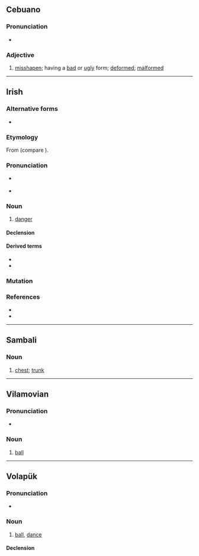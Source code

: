 ==Cebuano==

===Pronunciation===
* {{hyph|ceb|ba|ol}}

===Adjective===
{{head|ceb|adjective}}

# [[misshapen]]; having a [[bad]] or [[ugly]] form; [[deformed]]; [[malformed]]

----

==Irish==

===Alternative forms===
* {{l|ga|baoghal}}

===Etymology===
From {{inh|ga|sga|báegul||unguarded condition, danger, hazard, vulnerability; chance, opportunity (of taking by surprise, inflicting an injury); making a mistake in judgement, etc., liability arising from error (or negligence ?)}} (compare {{cog|gd|baoghal||weirdo; fool, idiot; harm, peril, crisis}}).

===Pronunciation===
* {{a|Munster}} {{IPA|ga|/bˠeːl̪ˠ/}}
* {{a|Connacht|Ulster}} {{IPA|ga|/bˠiːlˠ/}}

===Noun===
{{ga-noun|m|baoil|-}}

# [[danger]]

====Declension====
{{ga-decl-m1-nopl|b|aol|aoil}}

====Derived terms====
* {{l|ga|baolach|pos=a||dangerous}}
* {{l|ga|bearna bhaoil||gap of danger}}

===Mutation===
{{ga-mut}}

===References===
* {{R:ga:Ó Dónaill}}
* {{R:DIL|5134|head=báegul}}

----

==Sambali==

===Noun===
{{head|xsb|noun|head=baól}}

# [[chest]]; [[trunk]]

----

==Vilamovian==

===Pronunciation===
* {{audio|wym|Wym-baol (wersja Józefa Gary).ogg|Audio}}

===Noun===
{{wym-noun|f|pl=baola}}

# [[ball]]

----

==Volapük==

===Pronunciation===
* {{IPA|vo|/baˈol/}}

===Noun===
{{vo-noun}}

# [[ball]], [[dance]]

====Declension====
{{vo-decl-noun}}